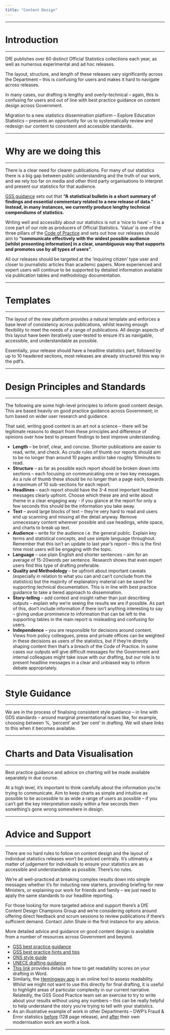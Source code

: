 ```yaml
---
title: "Content Design"
---
```


---
  
# Introduction

---

DfE publishes over 60 distinct Official Statistics collections each year, as well as numerous experimental and ad hoc releases.

The layout, structure, and length of these releases vary significantly across the Department – this is confusing for users and makes it hard to navigate across releases.

In many cases, our drafting is lengthy and overly-technical – again, this is confusing for users and out of line with best practice guidance on content design across Government.

Migration to a new statistics dissemination platform – Explore Education Statistics – presents an opportunity for us to systematically review and redesign our content to consistent and accessible standards. 


---


# Why are we doing this

---

There is a clear need for clearer publications. For many of our statistics there is a big gap between public understanding and the truth of our work, and we rely too far on media and other third party organisations to interpret and present our statistics for that audience.

[GSS guidance](https://style.ons.gov.uk/category/writing-a-statistical-bulletin/){target="_blank"} sets out that **“A statistical bulletin is a short summary of findings and essential commentary related to a new release of data.” Instead, in many instances, we currently produce lengthy technical compendiums of statistics.**

Writing well and accessibly about our statistics is not a ‘nice to have’ – it is a core part of our role as producers of Official Statistics. ‘Value’ is one of the three pillars of the [Code of Practice](https://www.statisticsauthority.gov.uk/code-of-practice/the-code/){target="_blank"} and sets out how our releases should aim to **“communicate effectively with the widest possible audience [whilst presenting information] in a clear, unambiguous way that supports and promotes use by all types of users”.**

All our releases should be targeted at the ‘inquiring citizen’ type user and closer to journalistic articles than academic papers. More experienced and expert users will continue to be supported by detailed information available via publication tables and methodology documentation.

---


# Templates

---

The layout of the new platform provides a natural template and enforces a base level of consistency across publications, whilst leaving enough flexibility to meet the needs of a range of publications. All design aspects of this layout have been iteratively user-tested to ensure it’s as navigable, accessible, and understandable as possible.

Essentially, your release should have a headline statistics part, followed by up to 10 headered sections, most releases are already structured this way in the pdf's.


---


# Design Principles and Standards

---

The following are some high-level principles to inform good content design. This are based heavily on good practice guidance across Government; in turn based on wider user research and guidance.

That said, writing good content is an art not a science – there will be legitimate reasons to depart from these principles and difference of opinions over how best to present findings to best improve understanding.

- **Length** – be brief, clear, and concise. Shorter publications are easier to read, write, and check. As crude rules of thumb our reports should aim to be no longer than around 10 pages and/or take roughly 10minutes to read.
- **Structure** – as far as possible each report should be broken down into sections – each focusing on communicating one or two key messages. As a rule of thumb these should be no longer than a page each, towards a maximum of 10 sub-sections for each report. 
- **Headlines** – each report should have the 3-4 most important headline messages clearly upfront. Choose which these are and write about theme in a clear engaging way - if you glance at the report for only a few seconds this should be the information you take away.
- **Text** – avoid large blocks of text – they’re very hard to read and users end up scanning and missing all the detail anyway. Remove unnecessary content wherever possible and use headings, white space, and charts to break up text.
- **Audience** – write for the audience i.e. the general public. Explain key terms and statistical concepts, and use simple language throughout. Remember that this isn’t an update to last year’s report – this is the first time most users will be engaging with the topic.
- **Language** – use plain English and shorter sentences – aim for an average of 15-20words per sentence. Research shows that even expert users find this type of drafting preferable.
- **Quality and Methodology** – be upfront about important caveats (especially in relation to what you can and can’t conclude from the statistics) but the majority of explanatory material can be saved for supporting technical documentation. This is in line with best practice guidance to take a tiered approach to dissemination.
- **Story-telling** – add context and insight rather than just describing outputs – explain why we’re seeing the results we are if possible. As part of this, don’t include information if there isn’t anything interesting to say – giving undue prominence to information that can be left to the supporting tables in the main report is misleading and confusing for users.
- **Independence** – you are responsible for decisions around content. Views from policy colleagues, press and private offices can be weighted in these decisions as users of the statistics, but if they’re directly shaping content then that’s a breach of the Code of Practice. In some cases our outputs will give difficult messages for the Government and internal colleagues might take issue with our drafting, but our role is to present headline messages in a clear and unbiased way to inform debate appropriately.


---


# Style Guidance

---

We are in the process of finalising consistent style guidance – in line with GDS standards – around marginal presentational issues like, for example, choosing between %, ‘percent’ and ‘per cent’ in drafting. We will share links to this when it becomes available.

---


# Charts and Data Visualisation

---

Best practice guidance and advice on charting will be made available separately in due course.

At a high level, it’s important to think carefully about the information you’re trying to communicate. Aim to keep charts as simple and intuitive as possible to be accessible to as wide a range of users as possible – if you can’t get the key interpretation easily within a few seconds then something’s gone wrong somewhere in design.


---


# Advice and Support

---

There are no hard rules to follow on content design and the layout of individual statistics releases won’t be policed centrally. It’s ultimately a matter of judgement for individuals to ensure your statistics are as accessible and understandable as possible. There’s no rules.

We’re all well-practiced at breaking complex results down into simple messages whether it’s for inducting new starters, providing briefing for new Ministers, or explaining our work for friends and family – we just need to apply the same standards to our headline reporting.

For those looking for more targeted advice and support there’s a DfE Content Design Champions Group and we’re considering options around offering direct feedback and scrum sessions to review publications if there’s sufficient demand. Contact John Shale in the first instance for any advice.

More detailed advice and guidance on good content design is available from a number of resources across Government and beyond.

- [GSS best practice guidance](https://gss.civilservice.gov.uk/wp-content/uploads/2018/11/Writing-about-statistics-Edition-2.0-October-2018-1.pdf){target="_blank"}
- [GSS best practice hints and tips](https://teams.microsoft.com/_){target="_blank"}
- [ONS style guide](https://style.ons.gov.uk/category/writing-a-statistical-bulletin/){target="_blank"}
- [UNECE drafting guidance](http://www.unece.org/stats/documents/writing.html){target="_blank"}
- [This link](https://support.office.com/en-gb/article/test-your-document-s-readability-85b4969e-e80a-4777-8dd3-f7fc3c8b3fd2){target="_blank"} provides details on how to get readability scores on your drafting in Word.
- Similarly, the [Hemingway app](http://www.hemingwayapp.com/) is an online tool to assess readability. Whilst we might not want to use this directly for final drafting, it is useful to highlight areas of particular complexity in our current narrative. Relatedly, the GSS Good Practice team set an exercise to try to write about your results without using any numbers – this can be really helpful to help understand the story you’re trying to tell with your statistics.
- As an illustrative example of work in other Departments – DWP’s Fraud & Error statistics [before](https://www.gov.uk/government/statistics/fraud-and-error-in-the-benefit-system-201213-estimates){target="_blank"} (128 page release), and [after](https://www.gov.uk/government/statistics/fraud-and-error-in-the-benefit-system-financial-year-2017-to-2018-estimates){target="_blank"} their own modernisation work are worth a look.


---